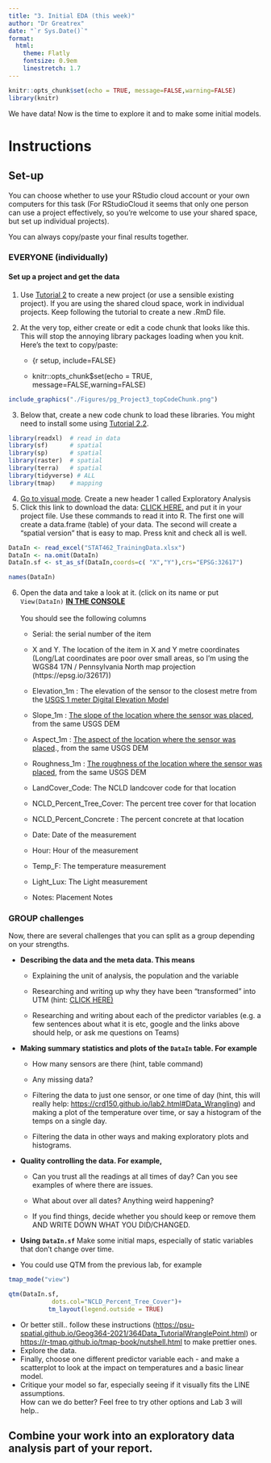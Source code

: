 ```yaml
---
title: "3. Initial EDA (this week)"
author: "Dr Greatrex"
date: "`r Sys.Date()`"
format:
  html: 
    theme: Flatly
    fontsize: 0.9em
    linestretch: 1.7
---
```


```r
knitr::opts_chunk$set(echo = TRUE, message=FALSE,warning=FALSE)
library(knitr)
```

We have data! Now is the time to explore it and to make some initial models.

# Instructions

## Set-up

You can choose whether to use your RStudio cloud account or your own computers for this task (For RStudioCloud it seems that only one person can use a project effectively, so you're welcome to use your shared space, but set up individual projects).

You can always copy/paste your final results together.

### EVERYONE (individually)

#### Set up a project and get the data

1.  Use [Tutorial 2](https://psu-spatial.github.io/Stat462-2023/in_S462_Tutorial2BeforeEachLab.html) to create a new project (or use a sensible existing project). If you are using the shared cloud space, work in individual projects. Keep following the tutorial to create a new .RmD file.

2.  At the very top, either create or edit a code chunk that looks like this. This will stop the annoying library packages loading when you knit. Here's the text to copy/paste:

    -   {r setup, include=FALSE}

    -   knitr::opts_chunk\$set(echo = TRUE, message=FALSE,warning=FALSE)

```r
include_graphics("./Figures/pg_Project3_topCodeChunk.png")
```

3.  Below that, create a new code chunk to load these libraries. You might need to install some using [Tutorial 2.2](https://psu-spatial.github.io/Stat462-2023/in_S462_Tutorial2BeforeEachLab.html#downloading-a-new-package).

```r
library(readxl)  # read in data
library(sf)      # spatial
library(sp)      # spatial
library(raster)  # spatial
library(terra)   # spatial
library(tidyverse) # ALL
library(tmap)    # mapping
```

4.  [Go to visual mode](https://psu-spatial.github.io/Stat462-2023/in_S462_Tutorial2BeforeEachLab.html#visual-mode). Create a new header 1 called Exploratory Analysis\
5.  Click this link to download the data: [CLICK HERE.](https://github.com/hgreatrex/Stat462-TemperatureDATA/blob/main/STAT462_TrainingData.xlsx?raw=true) and put it in your project file. Use these commands to read it into R. The first one will create a data.frame (table) of your data. The second will create a "spatial version" that is easy to map. Press knit and check all is well.

```r

DataIn <- read_excel("STAT462_TrainingData.xlsx")
DataIn <- na.omit(DataIn)
DataIn.sf <- st_as_sf(DataIn,coords=c( "X","Y"),crs="EPSG:32617")
```

```r
names(DataIn)
```

6.  Open the data and take a look at it. (click on its name or put `View(DataIn)` [**IN THE CONSOLE\
    \
    **]{.underline}You should see the following columns

    -   Serial: the serial number of the item

    -   X and Y. The location of the item in X and Y metre coordinates (Long/Lat coordinates are poor over small areas, so I'm using the WGS84 17N / Pennsylvania North map projection (https://epsg.io/32617))

    -   Elevation_1m : The elevation of the sensor to the closest metre from the [USGS 1 meter Digital Elevation Model](https://portal.opentopography.org/raster?opentopoID=OTNED.012021.4269.3)

    -   Slope_1m : [The slope of the location where the sensor was placed](https://www.e-education.psu.edu/geog480/node/490), from the same USGS DEM

    -   Aspect_1m : [The aspect of the location where the sensor was placed](https://www.e-education.psu.edu/geog480/node/490)., from the same USGS DEM

    -   Roughness_1m : [The roughness of the location where the sensor was placed](https://www.e-education.psu.edu/geog480/node/490), from the same USGS DEM

    -   LandCover_Code: The NCLD landcover code for that location

    -   NCLD_Percent_Tree_Cover: The percent tree cover for that location

    -   NCLD_Percent_Concrete : The percent concrete at that location

    -   Date: Date of the measurement

    -   Hour: Hour of the measurement

    -   Temp_F: The temperature measurement

    -   Light_Lux: The Light measurement

    -   Notes: Placement Notes

### GROUP challenges

Now, there are several challenges that you can split as a group depending on your strengths.

-   **Describing the data and the meta data. This means**

    -   Explaining the unit of analysis, the population and the variable

    -   Researching and writing up why they have been "transformed" into UTM (hint: [CLICK HERE)](https://psu-spatial.github.io/Geog364-2021/pg_Tut11_spatial101.html#Tut11a_basics)

    -   Researching and writing about each of the predictor variables (e.g. a few sentences about what it is etc, google and the links above should help, or ask me questions on Teams)\

-   **Making summary statistics and plots of the `DataIn` table. For example**

    -   How many sensors are there (hint, table command)

    -   Any missing data?

    -   Filtering the data to just one sensor, or one time of day (hint, this will really help: <https://crd150.github.io/lab2.html#Data_Wrangling>) and making a plot of the temperature over time, or say a histogram of the temps on a single day.

    -   Filtering the data in other ways and making exploratory plots and histograms.\

-   **Quality controlling the data. For example,**

    -   Can you trust all the readings at all times of day? Can you see examples of where there are issues.

    -   What about over all dates? Anything weird happening?

    -   If you find things, decide whether you should keep or remove them AND WRITE DOWN WHAT YOU DID/CHANGED.\

-   **Using** **`DataIn.sf`** Make some initial maps, especially of static variables that don't change over time.

-   You could use QTM from the previous lab, for example

```r
tmap_mode("view")

qtm(DataIn.sf,
            dots.col="NCLD_Percent_Tree_Cover")+
           tm_layout(legend.outside = TRUE)

```

-   Or better still.. follow these instructions (<https://psu-spatial.github.io/Geog364-2021/364Data_TutorialWranglePoint.html>) or <https://r-tmap.github.io/tmap-book/nutshell.html> to make prettier ones.\
-   Explore the data.\
-   Finally, choose one different predictor variable each - and make a scatterplot to look at the impact on temperatures and a basic linear model.\
-   Critique your model so far, especially seeing if it visually fits the LINE assumptions. \
    How can we do better? Feel free to try other options and Lab 3 will help..

## Combine your work into an exploratory data analysis part of your report.
